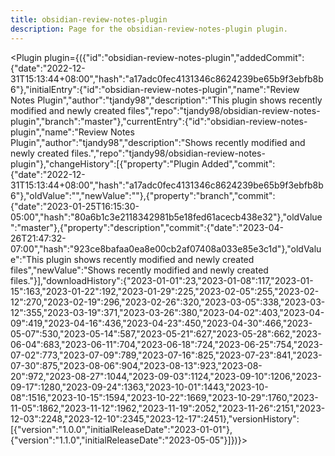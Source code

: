 ---
title: obsidian-review-notes-plugin
description: Page for the obsidian-review-notes-plugin plugin.
---


<Plugin plugin={({"id":"obsidian-review-notes-plugin","addedCommit":{"date":"2022-12-31T15:13:44+08:00","hash":"a17adc0fec4131346c8624239be65b9f3ebfb8b6"},"initialEntry":{"id":"obsidian-review-notes-plugin","name":"Review Notes Plugin","author":"tjandy98","description":"This plugin shows recently modified and newly created files","repo":"tjandy98/obsidian-review-notes-plugin","branch":"master"},"currentEntry":{"id":"obsidian-review-notes-plugin","name":"Review Notes Plugin","author":"tjandy98","description":"Shows recently modified and newly created files.","repo":"tjandy98/obsidian-review-notes-plugin"},"changeHistory":[{"property":"Plugin Added","commit":{"date":"2022-12-31T15:13:44+08:00","hash":"a17adc0fec4131346c8624239be65b9f3ebfb8b6"},"oldValue":"","newValue":""},{"property":"branch","commit":{"date":"2023-01-25T16:15:30-05:00","hash":"80a6b1c3e2118342981b5e18fed61acecb438e32"},"oldValue":"master"},{"property":"description","commit":{"date":"2023-04-26T21:47:32-07:00","hash":"923ce8bafaa0ea8e00cb2af07408a033e85e3c1d"},"oldValue":"This plugin shows recently modified and newly created files","newValue":"Shows recently modified and newly created files."}],"downloadHistory":{"2023-01-01":23,"2023-01-08":117,"2023-01-15":163,"2023-01-22":192,"2023-01-29":225,"2023-02-05":255,"2023-02-12":270,"2023-02-19":296,"2023-02-26":320,"2023-03-05":338,"2023-03-12":355,"2023-03-19":371,"2023-03-26":380,"2023-04-02":403,"2023-04-09":419,"2023-04-16":436,"2023-04-23":450,"2023-04-30":466,"2023-05-07":530,"2023-05-14":587,"2023-05-21":627,"2023-05-28":662,"2023-06-04":683,"2023-06-11":704,"2023-06-18":724,"2023-06-25":754,"2023-07-02":773,"2023-07-09":789,"2023-07-16":825,"2023-07-23":841,"2023-07-30":875,"2023-08-06":904,"2023-08-13":923,"2023-08-20":972,"2023-08-27":1044,"2023-09-03":1124,"2023-09-10":1206,"2023-09-17":1280,"2023-09-24":1363,"2023-10-01":1443,"2023-10-08":1516,"2023-10-15":1594,"2023-10-22":1669,"2023-10-29":1760,"2023-11-05":1862,"2023-11-12":1962,"2023-11-19":2052,"2023-11-26":2151,"2023-12-03":2248,"2023-12-10":2345,"2023-12-17":2451},"versionHistory":[{"version":"1.0.0","initialReleaseDate":"2023-01-01"},{"version":"1.1.0","initialReleaseDate":"2023-05-05"}]})}></Plugin>